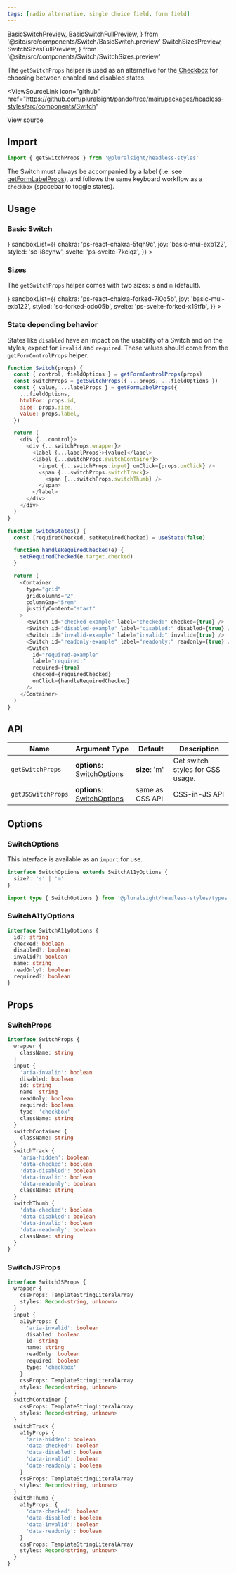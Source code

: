 ```yaml
---
tags: [radio alternative, single choice field, form field]
---
```


  BasicSwitchPreview,
  BasicSwitchFullPreview,
} from '@site/src/components/Switch/BasicSwitch.preview'
  SwitchSizesPreview,
  SwitchSizesFullPreview,
} from '@site/src/components/Switch/SwitchSizes.preview'

The `getSwitchProps` helper is used as an alternative for the [Checkbox](./Checkbox.mdx) for choosing between enabled and disabled states.

<ViewSourceLink
  icon="github"
  href="https://github.com/pluralsight/pando/tree/main/packages/headless-styles/src/components/Switch"
>
  View source
</ViewSourceLink>

## Import

```javascript
import { getSwitchProps } from '@pluralsight/headless-styles'
```

The Switch must always be accompanied by a label (i.e. see [getFormLabelProps](./FormControl.mdx)), and follows the same keyboard workflow as a `checkbox` (spacebar to toggle states).

## Usage

### Basic Switch

<BasicSwitch />
<LiveExampleTabs
  fullCode={<BasicSwitchFullPreview />}
  sandboxList={{
    chakra: 'ps-react-chakra-5fqh9c',
    joy: 'basic-mui-exb122',
    styled: 'sc-i8cynw',
    svelte: 'ps-svelte-7kciqz',
  }}
>
  <BasicSwitchPreview />
</LiveExampleTabs>

### Sizes

The `getSwitchProps` helper comes with two sizes: `s` and `m` (default).

<SwitchSizes />
<LiveExampleTabs
  fullCode={<SwitchSizesFullPreview />}
  sandboxList={{
    chakra: 'ps-react-chakra-forked-7i0q5b',
    joy: 'basic-mui-exb122',
    styled: 'sc-forked-odo05b',
    svelte: 'ps-svelte-forked-x19tfb',
  }}
>
  <SwitchSizesPreview />
</LiveExampleTabs>

### State depending behavior

States like `disabled` have an impact on the usability of a Switch and on the styles, expect for `invalid` and `required`. These values should come from the `getFormControlProps` helper.

<SwitchStates />

```javascript
function Switch(props) {
  const { control, fieldOptions } = getFormControlProps(props)
  const switchProps = getSwitchProps({ ...props, ...fieldOptions })
  const { value, ...labelProps } = getFormLabelProps({
    ...fieldOptions,
    htmlFor: props.id,
    size: props.size,
    value: props.label,
  })

  return (
    <div {...control}>
      <div {...switchProps.wrapper}>
        <label {...labelProps}>{value}</label>
        <label {...switchProps.switchContainer}>
          <input {...switchProps.input} onClick={props.onClick} />
          <span {...switchProps.switchTrack}>
            <span {...switchProps.switchThumb} />
          </span>
        </label>
      </div>
    </div>
  )
}

function SwitchStates() {
  const [requiredChecked, setRequiredChecked] = useState(false)

  function handleRequiredChecked(e) {
    setRequiredChecked(e.target.checked)
  }

  return (
    <Container
      type="grid"
      gridColumns="2"
      columnGap="5rem"
      justifyContent="start"
    >
      <Switch id="checked-example" label="checked:" checked={true} />
      <Switch id="disabled-example" label="disabled:" disabled={true} />
      <Switch id="invalid-example" label="invalid:" invalid={true} />
      <Switch id="readonly-example" label="readonly:" readonly={true} />
      <Switch
        id="required-example"
        label="required:"
        required={true}
        checked={requiredChecked}
        onClick={handleRequiredChecked}
      />
    </Container>
  )
}
```

## API

| Name               | Argument Type                                | Default         | Description                      |
| ------------------ | -------------------------------------------- | --------------- | -------------------------------- |
| `getSwitchProps`   | **options**: [SwitchOptions](#switchoptions) | **size**: 'm'   | Get switch styles for CSS usage. |
| `getJSSwitchProps` | **options**: [SwitchOptions](#switchoptions) | same as CSS API | CSS-in-JS API                    |

## Options

### SwitchOptions

This interface is available as an `import` for use.

```typescript
interface SwitchOptions extends SwitchA11yOptions {
  size?: 's' | 'm'
}
```

```typescript title="Import example"
import type { SwitchOptions } from '@pluralsight/headless-styles/types'
```

### SwitchA11yOptions

```typescript
interface SwitchA11yOptions {
  id?: string
  checked: boolean
  disabled?: boolean
  invalid?: boolean
  name: string
  readOnly?: boolean
  required?: boolean
}
```

## Props

### SwitchProps

```typescript
interface SwitchProps {
  wrapper {
    className: string
  }
  input {
    'aria-invalid': boolean
    disabled: boolean
    id: string
    name: string
    readOnly: boolean
    required: boolean
    type: 'checkbox'
    className: string
  }
  switchContainer {
    className: string
  }
  switchTrack {
    'aria-hidden': boolean
    'data-checked': boolean
    'data-disabled': boolean
    'data-invalid': boolean
    'data-readonly': boolean
    className: string
  }
  switchThumb {
    'data-checked': boolean
    'data-disabled': boolean
    'data-invalid': boolean
    'data-readonly': boolean
    className: string
  }
}
```

### SwitchJSProps

```typescript
interface SwitchJSProps {
  wrapper {
    cssProps: TemplateStringLiteralArray
    styles: Record<string, unknown>
  }
  input {
    a11yProps: {
      'aria-invalid': boolean
      disabled: boolean
      id: string
      name: string
      readOnly: boolean
      required: boolean
      type: 'checkbox'
    }
    cssProps: TemplateStringLiteralArray
    styles: Record<string, unknown>
  }
  switchContainer {
    cssProps: TemplateStringLiteralArray
    styles: Record<string, unknown>
  }
  switchTrack {
    a11yProps {
      'aria-hidden': boolean
      'data-checked': boolean
      'data-disabled': boolean
      'data-invalid': boolean
      'data-readonly': boolean
    }
    cssProps: TemplateStringLiteralArray
    styles: Record<string, unknown>
  }
  switchThumb {
    a11yProps: {
      'data-checked': boolean
      'data-disabled': boolean
      'data-invalid': boolean
      'data-readonly': boolean
    }
    cssProps: TemplateStringLiteralArray
    styles: Record<string, unknown>
  }
}
```
